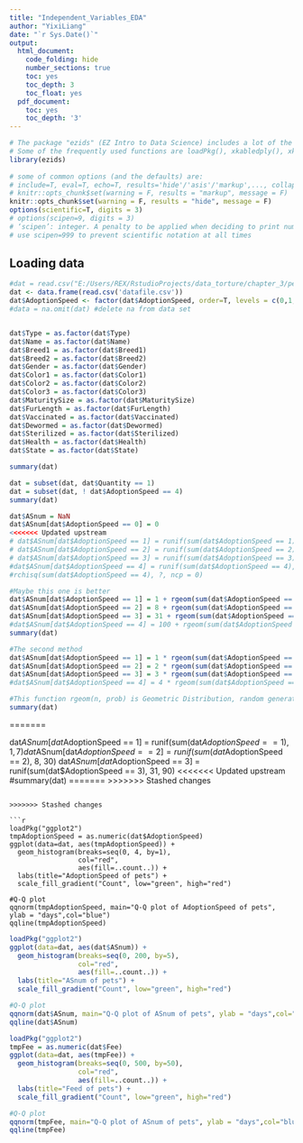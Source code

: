 ```yaml
---
title: "Independent_Variables_EDA"
author: "YixiLiang"
date: "`r Sys.Date()`"
output:
  html_document:
    code_folding: hide
    number_sections: true
    toc: yes
    toc_depth: 3
    toc_float: yes
  pdf_document:
    toc: yes
    toc_depth: '3'
---
```


```r
# The package "ezids" (EZ Intro to Data Science) includes a lot of the helper functions we developed for the course. 
# Some of the frequently used functions are loadPkg(), xkabledply(), xkablesummary(), uzscale(), etc.
library(ezids)
 
# some of common options (and the defaults) are: 
# include=T, eval=T, echo=T, results='hide'/'asis'/'markup',..., collapse=F, warning=T, message=T, error=T, cache=T, fig.width=6, fig.height=4, fig.dim=c(6,4) #inches, fig.align='left'/'center','right', 
# knitr::opts_chunk$set(warning = F, results = "markup", message = F)
knitr::opts_chunk$set(warning = F, results = "hide", message = F)
options(scientific=T, digits = 3) 
# options(scipen=9, digits = 3) 
# ‘scipen’: integer. A penalty to be applied when deciding to print numeric values in fixed or exponential notation.  Positive values bias towards fixed and negative towards scientific notation: fixed notation will be preferred unless it is more than ‘scipen’ digits wider.
# use scipen=999 to prevent scientific notation at all times
```


## Loading data
```r
#dat = read.csv("E:/Users/REX/RstudioProjects/data_torture/chapter_3/pets_test.csv")
dat <- data.frame(read.csv('datafile.csv'))
dat$AdoptionSpeed <- factor(dat$AdoptionSpeed, order=T, levels = c(0,1,2,3,4))
#data = na.omit(dat) #delete na from data set


dat$Type = as.factor(dat$Type)
dat$Name = as.factor(dat$Name)
dat$Breed1 = as.factor(dat$Breed1)
dat$Breed2 = as.factor(dat$Breed2)
dat$Gender = as.factor(dat$Gender)
dat$Color1 = as.factor(dat$Color1)
dat$Color2 = as.factor(dat$Color2)
dat$Color3 = as.factor(dat$Color3)
dat$MaturitySize = as.factor(dat$MaturitySize)
dat$FurLength = as.factor(dat$FurLength)
dat$Vaccinated = as.factor(dat$Vaccinated)
dat$Dewormed = as.factor(dat$Dewormed)
dat$Sterilized = as.factor(dat$Sterilized)
dat$Health = as.factor(dat$Health)
dat$State = as.factor(dat$State)

summary(dat)
```
```r
dat = subset(dat, dat$Quantity == 1)
dat = subset(dat, ! dat$AdoptionSpeed == 4)
summary(dat)
```

```r
dat$ASnum = NaN
dat$ASnum[dat$AdoptionSpeed == 0] = 0
<<<<<<< Updated upstream
# dat$ASnum[dat$AdoptionSpeed == 1] = runif(sum(dat$AdoptionSpeed == 1), 1, 7)
# dat$ASnum[dat$AdoptionSpeed == 2] = runif(sum(dat$AdoptionSpeed == 2), 8, 30)
# dat$ASnum[dat$AdoptionSpeed == 3] = runif(sum(dat$AdoptionSpeed == 3), 31, 90)
#dat$ASnum[dat$AdoptionSpeed == 4] = runif(sum(dat$AdoptionSpeed == 4), 100, 200)
#rchisq(sum(dat$AdoptionSpeed == 4), ?, ncp = 0)

#Maybe this one is better
dat$ASnum[dat$AdoptionSpeed == 1] = 1 + rgeom(sum(dat$AdoptionSpeed == 1), 0.02)
dat$ASnum[dat$AdoptionSpeed == 2] = 8 + rgeom(sum(dat$AdoptionSpeed == 2), 0.02)
dat$ASnum[dat$AdoptionSpeed == 3] = 31 + rgeom(sum(dat$AdoptionSpeed == 3), 0.02)
#dat$ASnum[dat$AdoptionSpeed == 4] = 100 + rgeom(sum(dat$AdoptionSpeed == 4), 0.02)
summary(dat)
```
```r
#The second method 
dat$ASnum[dat$AdoptionSpeed == 1] = 1 * rgeom(sum(dat$AdoptionSpeed == 1), 0.1)
dat$ASnum[dat$AdoptionSpeed == 2] = 2 * rgeom(sum(dat$AdoptionSpeed == 2), 0.1)
dat$ASnum[dat$AdoptionSpeed == 3] = 3 * rgeom(sum(dat$AdoptionSpeed == 3), 0.1)
#dat$ASnum[dat$AdoptionSpeed == 4] = 4 * rgeom(sum(dat$AdoptionSpeed == 4), 0.1)

#This function rgeom(n, prob) is Geometric Distribution, random generation for the geometric distribution with parameter prob 
summary(dat)
```
=======

dat$ASnum[dat$AdoptionSpeed == 1] = runif(sum(dat$AdoptionSpeed == 1), 1, 7)
dat$ASnum[dat$AdoptionSpeed == 2] = runif(sum(dat$AdoptionSpeed == 2), 8, 30)
dat$ASnum[dat$AdoptionSpeed == 3] = runif(sum(dat$AdoptionSpeed == 3), 31, 90)
<<<<<<< Updated upstream
#summary(dat)
=======
>>>>>>> Stashed changes
```

>>>>>>> Stashed changes

```r
loadPkg("ggplot2")
tmpAdoptionSpeed = as.numeric(dat$AdoptionSpeed)
ggplot(data=dat, aes(tmpAdoptionSpeed)) + 
  geom_histogram(breaks=seq(0, 4, by=1),
                 col="red",
                 aes(fill=..count..)) +
  labs(title="AdoptionSpeed of pets") + 
  scale_fill_gradient("Count", low="green", high="red")

#Q-Q plot
qqnorm(tmpAdoptionSpeed, main="Q-Q plot of AdoptionSpeed of pets", ylab = "days",col="blue")
qqline(tmpAdoptionSpeed)
```

```r
loadPkg("ggplot2")
ggplot(data=dat, aes(dat$ASnum)) + 
  geom_histogram(breaks=seq(0, 200, by=5),
                 col="red",
                 aes(fill=..count..)) +
  labs(title="ASnum of pets") + 
  scale_fill_gradient("Count", low="green", high="red")

#Q-Q plot
qqnorm(dat$ASnum, main="Q-Q plot of ASnum of pets", ylab = "days",col="blue")
qqline(dat$ASnum)

```

```r
loadPkg("ggplot2")
tmpFee = as.numeric(dat$Fee)
ggplot(data=dat, aes(tmpFee)) + 
  geom_histogram(breaks=seq(0, 500, by=50),
                 col="red",
                 aes(fill=..count..)) +
  labs(title="Feed of pets") + 
  scale_fill_gradient("Count", low="green", high="red")

#Q-Q plot
qqnorm(tmpFee, main="Q-Q plot of ASnum of pets", ylab = "days",col="blue")
qqline(tmpFee)
```

